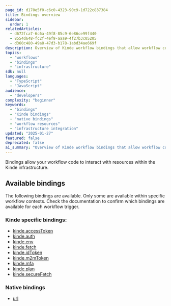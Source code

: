 ```yaml
---
page_id: d170e5f0-c6c0-4323-90c9-1d722c837384
title: Bindings overview
sidebar:
  order: 1
relatedArticles:
  - d672fca7-6c6a-49f8-85c9-6e86ce99f440
  - 8554d648-fc2f-4ef9-aaa9-4f27b3c05205
  - d360c480-49a8-47d3-b178-1abd34ae669f
description: Overview of Kinde workflow bindings that allow workflow code to interact with Kinde infrastructure resources including tokens, authentication, environment variables, and HTTP requests.
topics:
  - "workflows"
  - "bindings"
  - "infrastructure"
sdk: null
languages:
  - "TypeScript"
  - "JavaScript"
audience:
  - "developers"
complexity: "beginner"
keywords:
  - "bindings"
  - "Kinde bindings"
  - "native bindings"
  - "workflow resources"
  - "infrastructure integration"
updated: "2025-01-27"
featured: false
deprecated: false
ai_summary: "Overview of Kinde workflow bindings that allow workflow code to interact with Kinde infrastructure resources including tokens, authentication, environment variables, and HTTP requests."
---
```


Bindings allow your workflow code to interact with resources within the Kinde infrastructure.

## Available bindings

The following bindings are available. Only some are available within specific workflow contexts. Check the documentation to confirm which bindings are available for each workflow trigger.

### Kinde specific bindings:

- [kinde.accessToken](/workflows/bindings/access-token-binding/)
- [kinde.auth](/workflows/bindings/auth-binding/)
- [kinde.env](/workflows/bindings/env-binding/)
- [kinde.fetch](/workflows/bindings/fetch-binding/)
- [kinde.idToken](/workflows/bindings/id-token-binding/)
- [kinde.m2mToken](/workflows/bindings/m2m-token-binding/)
- [kinde.mfa](/workflows/bindings/mfa-binding/)
- [kinde.plan](/workflows/bindings/plan-binding/)
- [kinde.secureFetch](/workflows/bindings/secure-fetch-binding/)

### Native bindings

- [url](/workflows/bindings/url-binding/)
